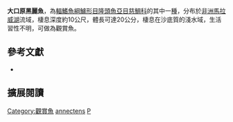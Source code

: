 {{Speciesbox
| name = 大口原黑麗魚
| status = LC
| status_system= IUCN3.1
| image = Protomelas annectens.jpg
| image_width = 260px
| image_caption = 
| genus = Protomelas
| species = annectens
| authority = {{le|查爾斯·塔特·里根|Charles Tate Regan|Regan}}, 1922
| synonyms = *''Cyrtocara annectens''<br /><small>Regan, 1922</small>
*''Haplochromis annectens''<br /><small>Regan, 1922</small>
*''Haplochromis annectans''<br /><small>Regan, 1922</small>
}}
'''大口原黑麗魚'''，為[[輻鰭魚綱|輻鰭魚綱]][[鱸形目|鱸形目]][[隆頭魚亞目|隆頭魚亞目]][[慈鯛科|慈鯛科]]的其中一[[種|種]]，分布於[[非洲|非洲]][[馬拉威湖|馬拉威湖]]流域，棲息深度約10公尺，體長可達20公分，棲息在沙底質的淺水域，生活習性不明，可做為觀賞魚。

== 參考文獻 ==
*{{FishBase_species|genus=Protomelas|species=annectens|year=2013|month=4}}
== 擴展閱讀 ==
{{refbegin}}
{{wikispecies-inline|Protomelas annectens|大口原黑麗魚}}
{{refend}}
{{Taxonbar|from=Q3317484}}

[[Category:觀賞魚|Category:觀賞魚]]
[[Category:原黑麗魚屬|annectens]]
[[Category:1922年描述的魚類|P]]

{{鱸形目小作品}}